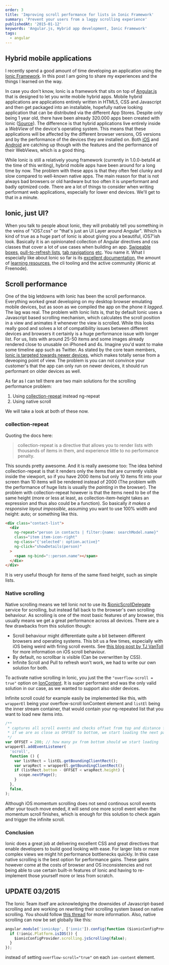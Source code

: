```yaml
---
order: 3
title: 'Improving scroll performance for lists in Ionic Framework'
summary: 'Prevent your users from a laggy scrolling experience'
publishedAt: '2015-01-12'
keywords: 'Angular.js, Hybrid app development, Ionic Framework'
tags:
  - angular
---
```


## Hybrid mobile applications

I recently spend a good amount of time developing an application using the [Ionic Framework](http://ionicframework.com/). In this post I am going to share my experiences and the things I learned on the way.

In case you don't know, Ionic is a framework that sits on top of [Angular.js](https://angularjs.org/) that is designed to let you write mobile hybrid apps. Mobile hybrid applications are applications entirely written in HTML5, CSS and Javascript and then get packaged into an installable, hopefully native looking application that can be distributed via the different App Stores.
Despite only being 1 year old, there have been already 320.000 apps been created with Ionic ([Source](http://ionicframework.com/blog/ionic-one-year-review/)).
The difference is that hybrid applications live entirely inside a _WebView_ of the device's operating system.
This means that these applications will be affected by the different browser versions, OS versions and by the performance of the devices they are installed on. Both [iOS](http://nshipster.com/wkwebkit/) and [Android](https://developer.chrome.com/multidevice/webview/overview) are catching up though with the features and the performance of their WebViews, which is a good thing.

While Ionic is still a relatively young framework (currently in 1.0.0-beta14 at the time of this writing), hybrid mobile apps have been around for a long time by now. The problem with these apps is that they often feel clunky and slow compared to well-known native apps.
The main reason for that is not always bad browsers or old hardware but too often it is unperformant and badly optmized code. There are a lot of things to consider when writing performant web applications, especially for lower end devices. We'll get to that in a minute.

## Ionic, just UI?

When you talk to people about Ionic, they will probably tell you something in the veins of "iOS7.css" or "that's just an UI Layer around Angular". Which is kind of true as a huge part of Ionic is about giving you a beautiful, iOS7'ish look. Basically it is an opinionated collection of Angular directives and css classes that cover a lot of use cases when building an app. [Swipeable boxes](http://ionicframework.com/docs/api/directive/ionSlideBox/), [pull-to-refresh lists](http://ionicframework.com/docs/api/directive/ionRefresher/), [tab navigations](http://ionicframework.com/docs/api/directive/ionTabs/) [etc](http://ionicframework.com/docs/api/directive/ionSideMenus/). You name it.
What I especially like about Ionic so far is its [excellent documentation](http://ionicframework.com/docs/), the amount of [learning resources](http://learn.ionicframework.com/), the cli tooling and the active community (#ionic at Freenode).

## Scroll performance

One of the big letdowns with Ionic has been the scroll performance. Everything worked great developing on my desktop browser emulating mobile devices, but as soon as we compiled the app on the phone it _lagged_. The lag was real.
The problem with Ionic lists is, that by default Ionic uses a Javascript based scrolling mechanism, which calculates the scroll position in a view and animates it whenever the view is scrolled. While this looks really good and solves a lot of compatibility issues between different devices and browsers it certainly is a huge performance issue with longer list. For us, lists with around 25-50 items and some images already rendered close to unusable on iPhone4 and 4s. Imagine you'd want to make some timeline app such as Twitter.
As stated by the core team members, [Ionic is targeted towards newer devices](https://github.com/driftyco/ionic/issues/287#issuecomment-30441099), which makes totally sense from a deveoping point of view. The problem is you can not convince your customer's that the app can only run on newer devices, it should run performant on older devices as well.

As far as I can tell there are two main solutions for the scrolling performance problem:

1. Using [collection-repeat](http://ionicframework.com/docs/api/directive/collectionRepeat/) instead ng-repeat
2. Using native scroll

We will take a look at both of these now.

### collection-repeat

Quoting the docs here:

> collection-repeat is a directive that allows you to render lists with thousands of items in them, and experience little to no performance penalty.

This sounds pretty awesome. And it is really awesome too: The idea behind collection-repeat is that it renders only the items that are currently visible inside the viewport, so if you have 2000 items but only 10 items fit into your screen than 10 items will be rendered instead of 2000 (The problem with the performance of huge lists is usually the _painting_ in the browser). The problem with collection-repeat however is that the items need to be of the same height (more or less at least, as collection-item-height takes an expression and thus also could be a function). So basically _it makes a responsive layout impossible_, assuming you want to use 100% width and height: auto; or something like this.

```html
<div class="contact-list">
  <div
    ng-repeat="person in contacts | filter:{name: searchModel.name}"
    class="item item-icon-right"
    ng-class="{'selected': option.active}"
    ng-click="showDetails(person)"
  >
    <span ng-bind="::person.name"></span>
  </div>
</div>
```

It is very useful though for items of the same fixed height, such as simple lists.

### Native scrolling

Native scrolling means we tell Ionic not to use its [\$ionicScrollDelegate](http://ionicframework.com/docs/api/service/$ionicScrollDelegate/) service for scrolling, but instead fall back to the browser's own scrolling behaviour. As scrolling is one of the most basic features of any browser, this usually means we get a great performance across all devices.
There are a few drawbacks from this solution though:

- Scroll behaviour might differentiate quite a bit between different browsers and operating systems. This bit us a few times, especially with iOS being weird with firing scroll events. See [this blog post by TJ VanToll](http://developer.telerik.com/featured/scroll-event-change-ios-8-big-deal/) for more information on iOS scroll behaviour.
- By default, no scrollbar is visible (Can be overwritten by CSS).
- Infinite Scroll and Pull to refresh won't work, we had to write our own solution for both.

To activate native scrolling in Ionic, you just the the `"overflow-scroll = true"` option on [IonContent](http://ionicframework.com/docs/api/directive/ionContent/). It is super performant and was the only valid solution in our case, as we wanted to support also older devices.

Infinite scroll could for example easily be implemented like this, with `wrapperEl` being your overflow-scroll IonContent element and `listEl` being the inner stream container, that would contain your ng-repeated list that you want to load new items into.

```javascript
/**
 * captures all scroll events and checks offset from top and distance from bottom
 * if we are as close as OFFSET to bottom, we start loading the next page
 */
var OFFSET = 200; // how many px from bottom should we start loading
wrapperEl.addEventListener(
  'scroll',
  function () {
    var listRect = listEL.getBoundingClientRect();
    var wrapRect = wrapperEl.getBoundingClientRect();
    if (listRect.bottom - OFFSET < wrapRect.height) {
      scope.nextPage();
    }
  },
  false,
);
```

Although iOS momentum scrolling does not send continous scroll events after your touch move ended, it will send one more scroll event when the momentum scroll finishes, which is enough for this solution to check again and trigger the infinite scroll.

### Conclusion

Ionic does a great job at delivering excellent CSS and great directives that enable developers to build good looking with ease. For larger lists or more complex views we might hit performance bottlenecks quickly. In this case native scrolling is the best option for performance gains. These gains however come at the costs of browser and OS inconsistencies and not being able to use certain built-in features of Ionic and having to re-implement those yourself more or less from scratch.

## UPDATE 03/2015

The Ionic Team itself are acknowledging the downsides of Javascript-based scrolling and are working on rewriting their scrolling system based on native scrolling. You should follow [this thread](http://forum.ionicframework.com/t/native-scrolling-android-testers-wanted/17059) for more information. Also, native scrolling can now be set globally like this:

```javascript
angular.module('ionicApp', ['ionic']).config(function ($ionicConfigProvider) {
  if (!ionic.Platform.isIOS()) {
    $ionicConfigProvider.scrolling.jsScrolling(false);
  }
});
```

instead of setting `overflow-scroll="true"` on each `ion-content` element.
